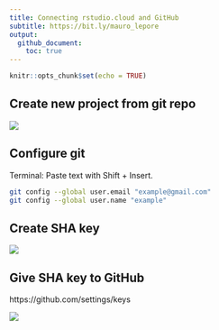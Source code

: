 ```yaml
---
title: Connecting rstudio.cloud and GitHub
subtitle: https://bit.ly/mauro_lepore
output: 
  github_document:
    toc: true
---
```


```r
knitr::opts_chunk$set(echo = TRUE)
```

## Create new project from git repo

![](https://i.imgur.com/E1wcTup.png)

## Configure git

Terminal: Paste text with Shift + Insert.

```bash
git config --global user.email "example@gmail.com"
git config --global user.name "example"
```

## Create SHA key

![](https://i.imgur.com/8cyFyn7.png)

## Give SHA key to GitHub

https://github.com/settings/keys

![](https://i.imgur.com/Zu1SmoB.png)


